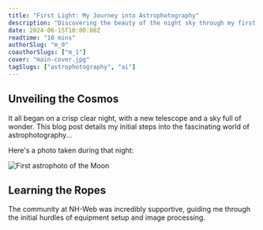 ```yaml
---
title: "First Light: My Journey into Astrophotography"
description: "Discovering the beauty of the night sky through my first telescope and camera."
date: 2024-06-15T10:00:00Z
readtime: "10 mins"
authorSlug: "m_0"
coauthorSlugs: ["m_1"]
cover: "main-cover.jpg"
tagSlugs: ["astrophotography", "ai"]
---
```


## Unveiling the Cosmos

It all began on a crisp clear night, with a new telescope and a sky full of wonder. This blog post details my initial steps into the fascinating world of astrophotography...

<p>Here's a photo taken during that night:</p>
<img src="/nh-web/images/blogs/b_0/first-shot.jpg" alt="First astrophoto of the Moon" />

## Learning the Ropes

The community at NH-Web was incredibly supportive, guiding me through the initial hurdles of equipment setup and image processing.